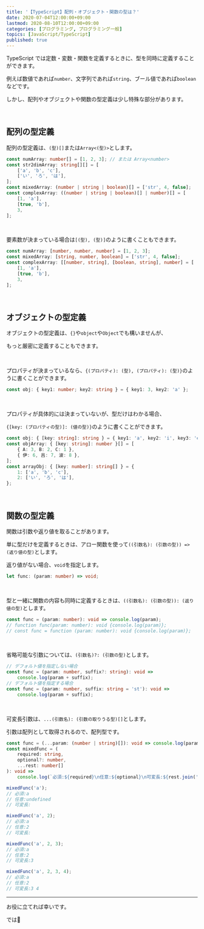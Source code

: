 ```yaml
---
title: '【TypeScript】配列・オブジェクト・関数の型は？'
date: 2020-07-04T12:00:00+09:00
lastmod: 2020-08-10T12:00:00+09:00
categories: [プログラミング, プログラミング一般]
topics: [JavaScript/TypeScript]
published: true
---
```


TypeScript では定数・変数・関数を定義するときに、型を同時に定義することができます。

例えば数値であれば`number`、文字列であれば`string`、ブール値であれば`boolean`などです。

しかし、配列やオブジェクトや関数の型定義は少し特殊な部分があります。

<!--more-->

<br/>

## 配列の型定義

配列の型定義は、`(型)[]`または`Array<(型)>`とします。

```ts hide_nums
const numArray: number[] = [1, 2, 3]; // または Array<number>
const str2dimArray: string[][] = [
	['a', 'b', 'c'],
	['い', 'ろ', 'は'],
];
const mixedArray: (number | string | boolean)[] = ['str', 4, false];
const complexArray: ((number | string | boolean)[] | number)[] = [
	[1, 'a'],
	[true, 'b'],
	3,
];
```

<br/>

要素数が決まっている場合は`[(型), (型)]`のように書くこともできます。

```ts hide_nums
const numArray: [number, number, number] = [1, 2, 3];
const mixedArray: [string, number, boolean] = ['str', 4, false];
const complexArray: [[number, string], [boolean, string], number] = [
	[1, 'a'],
	[true, 'b'],
	3,
];
```

<br/>

## オブジェクトの型定義

オブジェクトの型定義は、`{}`や`object`や`Object`でも構いませんが、

もっと厳密に定義することもできます。

<br/>

プロパティが決まっているなら、`{(プロパティ): (型), (プロパティ): (型)}`のように書くことができます。

```ts hide_nums
const obj: { key1: number; key2: string } = { key1: 3, key2: 'a' };
```

<br/>

プロパティが具体的には決まっていないが、型だけはわかる場合、

`{[key: (プロパティの型)]: (値の型)}`のように書くことができます。

```ts hide_nums
const obj: { [key: string]: string } = { key1: 'a', key2: 'i', key3: 'e' };
const objArray: { [key: string]: number }[] = [
	{ A: 3, B: 2, C: 1 },
	{ 伊: 6, 呂: 7, 波: 8 },
];
const arrayObj: { [key: number]: string[] } = {
	1: ['a', 'b', 'c'],
	2: ['い', 'ろ', 'は'],
};
```

<br/>

## 関数の型定義

関数は引数や返り値を取ることがあります。

単に型だけを定義するときは、アロー関数を使って`((引数名): (引数の型)) => (返り値の型)`とします。

返り値がない場合、`void`を指定します。

```ts hide_nums
let func: (param: number) => void;
```

<br/>

型と一緒に関数の内容も同時に定義するときは、`((引数名): (引数の型)): (返り値の型)`とします。

```ts hide_nums
const func = (param: number): void => console.log(param);
// function func(param: number): void {console.log(param)};
// const func = function (param: number): void {console.log(param)};
```

<br/>

省略可能な引数については、`(引数名)?: (引数の型)`とします。

```ts hide_nums
// デフォルト値を指定しない場合
const func = (param: number, suffix?: string): void =>
	console.log(param + suffix);
// デフォルト値を指定する場合
const func = (param: number, suffix: string = 'st'): void =>
	console.log(param + suffix);
```

<br/>

可変長引数は、`...(引数名): (引数の取りうる型)[]`とします。

引数は配列として取得されるので、配列型です。

```ts hide_nums
const func = (...param: (number | string)[]): void => console.log(param);
const mixedFunc = (
	required: string,
	optional?: number,
	...rest: number[]
): void =>
	console.log(`必須:${required}\n任意:${optional}\n可変長:${rest.join(' ')}`);

mixedFunc('a');
// 必須:a
// 任意:undefined
// 可変長:

mixedFunc('a', 2);
// 必須:a
// 任意:2
// 可変長:

mixedFunc('a', 2, 3);
// 必須:a
// 任意:2
// 可変長:3

mixedFunc('a', 2, 3, 4);
// 必須:a
// 任意:2
// 可変長:3 4
```

---

お役に立てれば幸いです。

では👋
